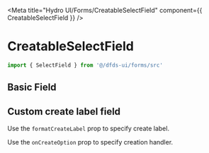 
<Meta title="Hydro UI/Forms/CreatableSelectField" component={{ CreatableSelectField }} />

# CreatableSelectField

```jsx
import { SelectField } from '@/dfds-ui/forms/src'
```

## Basic Field

<Preview width="320px" gray>
  <Story story={BasicCreatableSelectField} />
</Preview>

## Custom create label field

Use the `formatCreateLabel` prop to specify create label.

Use the `onCreateOption` prop to specify creation handler.

<Preview width="320px" gray>
  <Story story={CustomLabelCreatableSelectField} />
</Preview>
